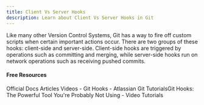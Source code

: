 ```yaml
---
title: Client Vs Server Hooks
description: Learn about Client Vs Server Hooks in Git
---
```

Like many other Version Control Systems, Git has a way to fire off custom scripts when certain important actions occur. There are two groups of these hooks: client-side and server-side. Client-side hooks are triggered by operations such as committing and merging, while server-side hooks run on network operations such as receiving pushed commits.

#### Free Resources

<Tabs defaultValue="official">
<TabsList>
<TabsTrigger value="official">Official Docs</TabsTrigger>
<TabsTrigger value="article">Articles</TabsTrigger>
<TabsTrigger value="video">Videos</TabsTrigger>
</TabsList>

<TabsContent value="official">
<Note type="note" title="official">
- <Link href="https://git-scm.com/book/en/v2/Customizing-Git-Git-Hooks#:~:text=There%20are%20two%20groups%20of,for%20all%20sorts%20of%20reasons.">Git Hooks</Link>
</Note>
</TabsContent>
<TabsContent value="article">
<Note type="note" title="article">
- <Link href="https://dev.to/algodame/git-hooks-the-powerful-tool-youre-probably-not-using-but-should-be-1lec">Atlassian Git Tutorials</Link>Git Hooks: The Powerful Tool You're Probably Not Using</Link>
</Note>
</TabsContent>
<TabsContent value="video">
<Note type="note" title="video">
- <Link href="https://www.youtube.com/results?search_query=git+client-vs-server-hooks+tutorial">Video Tutorials</Link>
</Note>
</TabsContent>
</Tabs>
